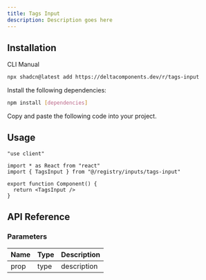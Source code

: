 ```yaml
---
title: Tags Input
description: Description goes here
---
```


<ComponentPreview name="tags-input-demo" />

## Installation

<Tabs defaultValue="cli">

<TabsList>
  <TabsTrigger value="cli">CLI</TabsTrigger>
  <TabsTrigger value="manual">Manual</TabsTrigger>
</TabsList>

<TabsContent value="cli">

```bash
npx shadcn@latest add https://deltacomponents.dev/r/tags-input
```

</TabsContent>

<TabsContent value="manual">

<Steps>

<Step>Install the following dependencies:</Step>

```bash
npm install [dependencies]
```

<Step>Copy and paste the following code into your project.</Step>

<ComponentSource name="tags-input" />

</Steps>

</TabsContent>

</Tabs>

## Usage

```tsx
"use client"

import * as React from "react"
import { TagsInput } from "@/registry/inputs/tags-input"

export function Component() {
  return <TagsInput />
}
```

## API Reference

### Parameters

| Name | Type | Description |
| ---- | ---- | ----------- |
| prop | type | description |
